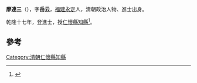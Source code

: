 '''廖連三'''（{{bd|?||?|}}），字'''岳云'''，[[福建|福建]][[永定|永定]]人，清朝政治人物、進士出身。

乾隆十七年，登進士，授[[仁懷縣|仁懷縣]][[知縣|知縣]]<ref>{{cite news|title=永定县志  县志（1994年版）|url=http://www.ydxq.cn/right.asp?bookid=30&juanid=77&zhangid=302|accessdate=2013-10-27|newspaper=永定县志|deadurl=yes|archiveurl=https://web.archive.org/web/20131029191031/http://www.ydxq.cn/right.asp?bookid=30&juanid=77&zhangid=302|archivedate=2013-10-29}}</ref>。

==參考==
{{reflist}}
{{清朝人物小作品}}
{{乾隆十七年壬申恩科殿試金榜}}
[[Category:清朝仁懷縣知縣|Category:清朝仁懷縣知縣]]